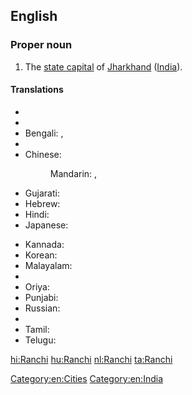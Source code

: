 ==English==
{{wikipedia}}

===Proper noun===
{{en-proper noun}}

# The [[state capital]] of [[Jharkhand]] ([[India]]).

====Translations====
{{trans-top|capital of Jharkhand, India}}
* {{trreq|ar}}
* {{trreq|as}}
* Bengali: {{t-|bn|রাঁচি|sc=Beng|tr=rām̐ci}}, {{t-|bn|রাঁচী|sc=Beng|tr=rām̐cī}}
* {{trreq|hne}}
* Chinese:
*: Mandarin: {{t|cmn|蘭契|sc=Hani}}, {{t|cmn|兰契|tr=Lánqì|sc=Hani}}
* Gujarati: {{t-|gu|રાંચી|sc=Gujr|tr=rān̄cī}}
* Hebrew: {{t-|he|ראנצ'י}}
* Hindi: {{t+|hi|राँची|tr=rām̐cī}}
* Japanese: {{t-|ja|ラーンチー|tr=Rānchī}}
{{trans-mid}}
* Kannada: {{t-|kn|ರಾಂಚಿ|sc=Knda|tr=rān̄ci}}
* Korean: {{t-|ko|란치|sc=Kore|tr=ranchi}}
* Malayalam: {{t-|ml|റാഞ്ചി|sc=Mlym|tr=ṟāñci}}
* {{trreq|mr}}
* Oriya: {{t-|or|ରାଞ୍ଚି|sc=Orya|tr=rāñci}}
* Punjabi: {{t|pa|ਰਾਂਚੀ|f|tr=rām̐cī|sc=Guru}}
* Russian: {{t-|ru|Ранчи|m|tr=Ranči}}
* {{trreq|sat}}
* Tamil: {{t-|ta|ராஞ்சி|sc=Taml|tr=rāñci}}
* Telugu: {{t-|te|రాంచీ|sc=Telu|tr=rān̄cī}}
{{trans-bottom}}

[[Category:en:Cities]]
[[Category:en:India]]

[[hi:Ranchi]]
[[hu:Ranchi]]
[[nl:Ranchi]]
[[ta:Ranchi]]